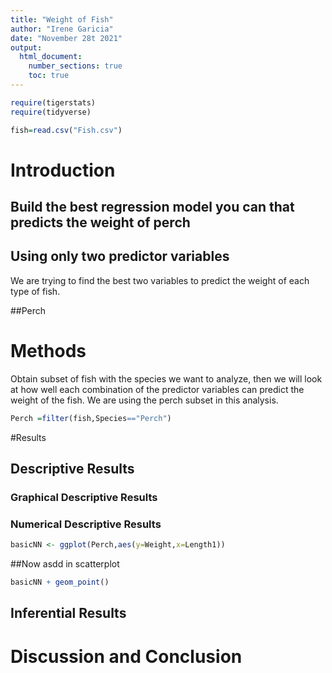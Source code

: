 ```yaml
---
title: "Weight of Fish"
author: "Irene Garicia"
date: "November 28t 2021"
output: 
  html_document:
    number_sections: true
    toc: true
---
```



```r
require(tigerstats)
require(tidyverse)
```

```r
fish=read.csv("Fish.csv")
```

# Introduction

<!--In this section you explain what you are trying to show.  Where did the data come from?  What is the research or other question you are trying to answer?!-->

## Build the best regression model you can that predicts the weight of perch
## Using only two predictor variables  

We are trying to find the best two variables to predict the weight of each type of fish. 

##Perch

# Methods

<!--Decide on your methods:  use "variable analysis" or other appropriate descriptors.  Make sure to choose at least one graphical method and at least one numerical method.!-->

Obtain subset of fish with the species we want to analyze, then we will look at how well each combination of the predictor variables can predict the weight of the fish. We are using the perch subset in this analysis. 

```r
Perch =filter(fish,Species=="Perch")
```

#Results

<!--Divide this section into two sub-sections:  One for your descriptive  results and one for your inferential results.!-->

## Descriptive Results

### Graphical Descriptive Results

<!--Graphical results here.  Make sure to show your code.  Provide appropriate labels for axes, giving units if possible, and provide a good title for the graph, too.  Use the graphical results to describe the patterns if any that exist in the data as focused toward the research question!-->

### Numerical Descriptive Results

<!--Numerical results go here. Use the numerical results to describe the patterns if any that exist in the data as focused toward the research question!-->

```r
basicNN <- ggplot(Perch,aes(y=Weight,x=Length1))
```

##Now asdd in scatterplot

```r
basicNN + geom_point()
```


## Inferential Results

<!--State hypothesis clearly.  Make sure your discussion of the inferential test covers all the aspects that the test output produces, such as test statistic, p-value etc.  Make a decision about the null hypothesis, explain the assumptions on which the selected test/procedure was based, and why the chosen procedure satisfys the assumptions and is appropriate to answer the research question!-->


# Discussion and Conclusion

<!--Discussion and conclusion here.  If you found a relationship be sure to consider whether the relationship occurs because one of the variavbles causes the other, or whether they perhasps are related for some other reason.  Watch the chapter 6 videos from the GeorgeTown videos collection.!-->
